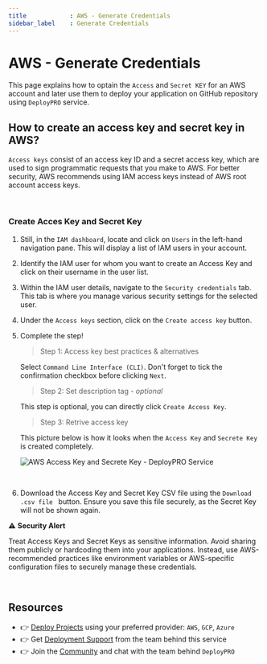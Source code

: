```yaml
---
title            : AWS - Generate Credentials
sidebar_label    : Generate Credentials
---
```


# AWS - Generate Credentials

This page explains how to optain the `Access` and `Secret KEY` for an AWS account and later use them to deploy your application on GitHub repository using `DeployPRO` service.

## How to create an access key and secret key in AWS?

`Access keys` consist of an access key ID and a secret access key, which are used to sign programmatic requests that you make to AWS. For better security, AWS recommends using IAM access keys instead of AWS root account access keys. 

<br />

### Create Acces Key and Secret Key

1. Still, in the `IAM dashboard`, locate and click on `Users` in the left-hand navigation pane. This will display a list of IAM users in your account.
2. Identify the IAM user for whom you want to create an Access Key and click on their username in the user list. 
3. Within the IAM user details, navigate to the `Security credentials` tab. This tab is where you manage various security settings for the selected user.
4. Under the `Access keys` section, click on the `Create access key` button.
5. Complete the step!

    > Step 1: Access key best practices & alternatives

    Select `Command Line Interface (CLI)`. Don't forget to tick the confirmation checkbox before clicking `Next`.

    > Step 2: Set description tag - *optional*
        
    This step is optional, you can directly click `Create Access Key`.

    > Step 3: Retrive access key
        
    This picture below is how it looks when the `Access Key` and `Secrete Key` is created completely.

    ![AWS Access Key and Secrete Key - DeployPRO Service](https://github.com/app-generator/dummy/assets/51070104/922a0213-1e68-4c13-82b2-a67c84075ebc)

<br />

6. Download the Access Key and Secret Key CSV file using the `Download .csv file ` button. Ensure you save this file securely, as the Secret Key will not be shown again.
  
⚠️ **Security Alert**
  
Treat Access Keys and Secret Keys as sensitive information. Avoid sharing them publicly or hardcoding them into your applications. Instead, use AWS-recommended practices like environment variables or AWS-specific configuration files to securely manage these credentials.

<br />

## Resources

- 👉 [Deploy Projects](https://deploypro.dev/) using your preferred provider: `AWS`, `GCP`, `Azure`
- 👉 Get [Deployment Support](https://deploypro.dev/support/) from the team behind this service
- 👉 Join the [Community](https://discord.gg/qQhjQZhnur) and chat with the team behind `DeployPRO`
